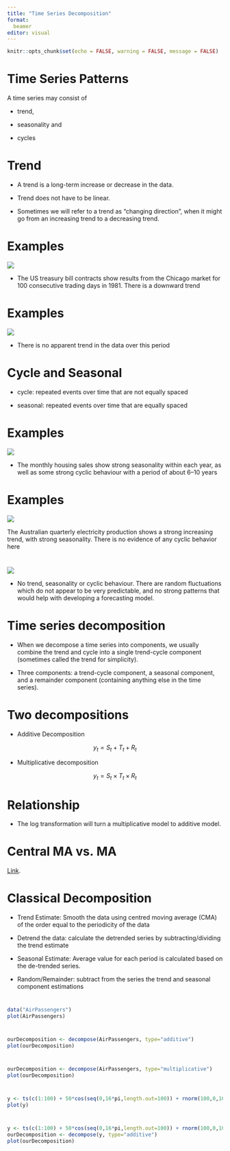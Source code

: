 ```yaml
---
title: "Time Series Decomposition"
format: 
  beamer
editor: visual
---
```


```r
knitr::opts_chunk$set(echo = FALSE, warning = FALSE, message = FALSE)
```

# Time Series Patterns

A time series may consist of

-   trend,

-   seasonality and

-   cycles

# Trend

-   A trend is a long-term increase or decrease in the data.

-   Trend does not have to be linear.

-   Sometimes we will refer to a trend as “changing direction”, when it might go from an increasing trend to a decreasing trend.

# Examples

![](images/ts6.png)

-   The US treasury bill contracts show results from the Chicago market for 100 consecutive trading days in 1981. There is a downward trend

# Examples

![](images/ts7.png)

-   There is no apparent trend in the data over this period

# Cycle and Seasonal

-   cycle: repeated events over time that are not equally spaced

-   seasonal: repeated events over time that are equally spaced

# Examples

![](images/ts7.png)

-   The monthly housing sales show strong seasonality within each year, as well as some strong cyclic behaviour with a period of about 6–10 years

# Examples

![](images/ts8.png)

The Australian quarterly electricity production shows a strong increasing trend, with strong seasonality. There is no evidence of any cyclic behavior here

# 

![](images/ts9.png)

-   No trend, seasonality or cyclic behaviour. There are random fluctuations which do not appear to be very predictable, and no strong patterns that would help with developing a forecasting model.

# Time series decomposition

-   When we decompose a time series into components, we usually combine the trend and cycle into a single trend-cycle component (sometimes called the trend for simplicity).

-   Three components: a trend-cycle component, a seasonal component, and a remainder component (containing anything else in the time series).

# Two decompositions

-   Additive Decomposition

$$
y_t = S_t + T_t + R_t
$$

-   Multiplicative decomposition

$$
y_t = S_t\times T_t \times R_t
$$

# Relationship

-   The log transformation will turn a multiplicative model to additive model.

# Central MA vs. MA

[Link](https://tjeld.uia.no/shiny/valeriz/centered-vs-right/#:~:text=The%20turning%20point%20in%20a,the%20greater%20the%20lag%20time).

# Classical Decomposition

-   Trend Estimate: Smooth the data using centred moving average (CMA) of the order equal to the periodicity of the data

-   Detrend the data: calculate the detrended series by subtracting/dividing the trend estimate

-   Seasonal Estimate: Average value for each period is calculated based on the de-trended series.

-   Random/Remainder: subtract from the series the trend and seasonal component estimations

# 

```r
data("AirPassengers")
plot(AirPassengers)
```

# 

```r
ourDecomposition <- decompose(AirPassengers, type="additive")
plot(ourDecomposition)
```

# 

```r
ourDecomposition <- decompose(AirPassengers, type="multiplicative")
plot(ourDecomposition)
```

# 

```r
y <- ts(c(1:100) + 50*cos(seq(0,16*pi,length.out=100)) + rnorm(100,0,10),frequency=12)
plot(y)
```

# 

```r
y <- ts(c(1:100) + 50*cos(seq(0,16*pi,length.out=100)) + rnorm(100,0,10),frequency=12)
ourDecomposition <- decompose(y, type="additive")
plot(ourDecomposition)
```
